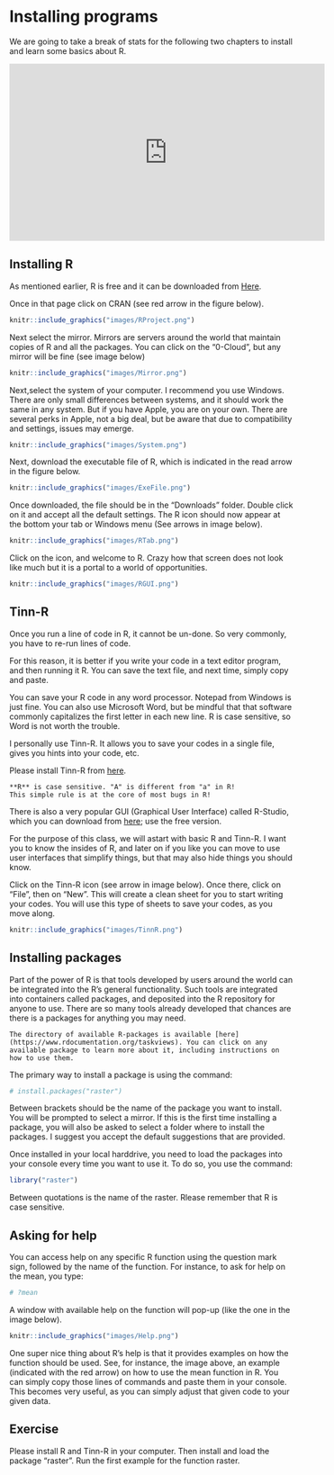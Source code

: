 # Installing programs
We are going to take a break of stats for the following two chapters to install and learn some basics about R.

<center>
<iframe width="560" height="315" src="https://www.youtube.com/embed/zFFonOicjeo" frameborder="0" allow="accelerometer; autoplay; clipboard-write; encrypted-media; gyroscope; picture-in-picture" allowfullscreen></iframe>
</center>



## Installing R {-}

As mentioned earlier, R is free and it can be downloaded from [Here](https://www.r-project.org/).

Once in that page click on CRAN (see red arrow in the figure below).

```r
knitr::include_graphics("images/RProject.png")
```

Next select the mirror. Mirrors are servers around the world that maintain copies of R and all the packages. You can click on the "0-Cloud", but any mirror will be fine (see image below)

```r
knitr::include_graphics("images/Mirror.png")
```

Next,select the system of your computer. I recommend you use Windows. There are only small differences between systems, and it should work the same in any system. But if you have Apple, you are on your own. There are several perks in Apple, not a big deal, but be aware that due to compatibility and settings, issues may emerge.

```r
knitr::include_graphics("images/System.png")
```

Next, download the executable file of R, which is indicated in the read arrow in the figure below.

```r
knitr::include_graphics("images/ExeFile.png")
```

Once downloaded, the file should be in the "Downloads" folder. Double click on it and accept all the default settings. The R icon should now appear at the bottom your tab or Windows menu (See arrows in image below).


```r
knitr::include_graphics("images/RTab.png")
```

Click on the icon, and welcome to R. Crazy how that screen does not look like much but it is a portal to a world of opportunities.


```r
knitr::include_graphics("images/RGUI.png")
```


## Tinn-R {-}

Once you run a line of code in R, it cannot be un-done. So very commonly, you have to re-run lines of code. 

For this reason, it is better if you write your code in a text editor program, and then running it R. 
You can save the text file, and next time, simply copy and paste. 

You can save your R code in any word processor. Notepad from Windows is just fine. You can also use Microsoft Word, but be mindful that that software commonly capitalizes the first letter in each new line. R is case sensitive, so Word is not worth the trouble. 

I personally use Tinn-R. It allows you to save your codes in a single file, gives you hints into your code, etc.

Please install Tinn-R from [here](https://sourceforge.net/projects/tinn-r/).

```block2
**R** is case sensitive. "A" is different from "a" in R!
This simple rule is at the core of most bugs in R!
```

There is also a very popular GUI (Graphical User Interface) called R-Studio, which you can download from [here](https://rstudio.com/products/rstudio/download/); use the free version. 

For the purpose of this class, we will astart with basic R and Tinn-R. I want you to know the insides of R, and later on if you like you can move to use user interfaces that simplify things, but that may also hide things you should know.


Click on the Tinn-R icon (see arrow in image below). Once there, click on "File", then on "New". This will create a clean sheet for you to start writing your codes. You will use this type of sheets to save your codes, as you move along.

```r
knitr::include_graphics("images/TinnR.png")
```



## Installing packages {-}

Part of the power of R is that tools developed by users around the world can be integrated into the R's general functionality.  Such tools are integrated into containers called packages, and deposited into the R repository for anyone to use. There are so many tools already developed that chances are there is a packages for anything you may need. 


```block2
The directory of available R-packages is available [here](https://www.rdocumentation.org/taskviews). You can click on any available package to learn more about it, including instructions on how to use them.
```


The primary way to install a package is using the command:


```r
# install.packages("raster")
```
Between brackets should be the name of the package you want to install. You will be prompted to select a mirror. If this is the first time installing a package, you will also be asked to select a folder where to install the packages. I suggest you accept the default suggestions that are provided.

Once installed in your local harddrive, you need to load the packages into your console every time you want to use it. To do so, you use the command:


```r
library("raster")
```

Between quotations is the name of the raster. Rlease remember that R is case sensitive.

## Asking for help {-}
You can access help on any specific R function using the question mark sign, followed by the name of the function. For instance, to ask for help on the mean, you type:


```r
# ?mean
```

A window with available help on the function will pop-up (like the one in the image below). 

```r
knitr::include_graphics("images/Help.png")
```

One super nice thing about R's help is that it provides examples on how the function should be used. See, for instance, the image above, an example (indicated with the red arrow) on how to use the mean function in R. You can simply copy those lines of commands and paste them in your console. This becomes very useful, as you can simply adjust that given code to your given data.


## Exercise {-}


Please install R and Tinn-R in your computer. Then install and load the package "raster". Run the first example for the function raster.


